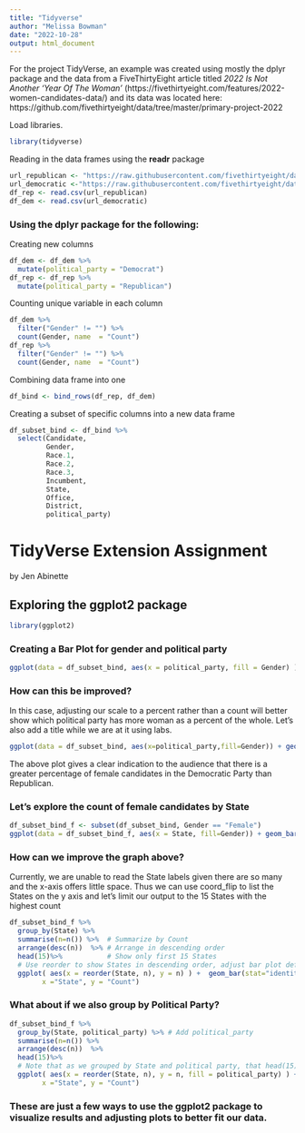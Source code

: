 ---
title: "Tidyverse"
author: "Melissa Bowman"
date: "2022-10-28"
output: html_document
---

For the project TidyVerse, an example was created using mostly the dplyr package and the data from a FiveThirtyEight article titled *2022 Is Not Another ‘Year Of The Woman’*  (https://fivethirtyeight.com/features/2022-women-candidates-data/) and its data was located here: https://github.com/fivethirtyeight/data/tree/master/primary-project-2022

Load libraries.
```{r libraries}
library(tidyverse)
```


Reading in the data frames using the **readr** package
```{r pressure, read_csv}
url_republican <- "https://raw.githubusercontent.com/fivethirtyeight/data/master/primary-project-2022/rep_candidates.csv"
url_democratic <-"https://raw.githubusercontent.com/fivethirtyeight/data/master/primary-project-2022/dem_candidates.csv"
df_rep <- read.csv(url_republican)
df_dem <- read.csv(url_democratic) 
```

### Using the dplyr package for the following: <br>

Creating new columns 
```{r}
df_dem <- df_dem %>%
  mutate(political_party = "Democrat")
df_rep <- df_rep %>%
  mutate(political_party = "Republican")
```

Counting unique variable in each column 
```{r}
df_dem %>%
  filter("Gender" != "") %>%
  count(Gender, name  = "Count")
df_rep %>%
  filter("Gender" != "") %>%
  count(Gender, name  = "Count")
```

Combining data frame into one 
```{r}
df_bind <- bind_rows(df_rep, df_dem)
```

Creating a subset of specific columns into a new data frame
```{r}
df_subset_bind <- df_bind %>%
  select(Candidate, 
         Gender, 
         Race.1, 
         Race.2, 
         Race.3, 
         Incumbent, 
         State, 
         Office, 
         District, 
         political_party)
```

# TidyVerse Extension Assignment

by Jen Abinette

## Exploring the ggplot2 package

```{r}
library(ggplot2)
```

### Creating a Bar Plot for gender and political party

```{r}
ggplot(data = df_subset_bind, aes(x = political_party, fill = Gender) ) + geom_bar()
```

### How can this be improved?
In this case, adjusting our scale to a percent rather than a count will better show which political party has more woman as a percent of the whole. Let's also add a title while we are at it using labs.
```{r}
ggplot(data = df_subset_bind, aes(x=political_party,fill=Gender)) + geom_bar(position="fill") + scale_y_continuous(labels = scales::percent) + labs(title="Gender by Political Party")
```

The above plot gives a clear indication to the audience that there is a greater percentage of female candidates in the Democratic Party than Republican.

### Let's explore the count of female candidates by State

```{r}
df_subset_bind_f <- subset(df_subset_bind, Gender == "Female")
ggplot(data = df_subset_bind_f, aes(x = State, fill=Gender)) + geom_bar()
```

### How can we improve the graph above? 
Currently, we are unable to read the State labels given there are so many and the x-axis offers little space.  Thus we can use coord_flip to list the States on the y axis and let's limit our output to the 15 States with the highest count
```{r}
df_subset_bind_f %>% 
  group_by(State) %>%
  summarise(n=n()) %>%  # Summarize by Count
  arrange(desc(n))  %>% # Arrange in descending order
  head(15)%>%           # Show only first 15 States
  # Use reorder to show States in descending order, adjust bar plot default as we have already summarized data and add in steel blue as the bar color, use coord_flip to show State on the y-axis, and label our graph with labs
  ggplot( aes(x = reorder(State, n), y = n) ) +  geom_bar(stat="identity", fill="steelblue") + coord_flip() + labs(title="Top 15 States with Female candidates",
        x ="State", y = "Count")
```

### What about if we also group by Political Party?

```{r}
df_subset_bind_f %>% 
  group_by(State, political_party) %>% # Add political_party
  summarise(n=n()) %>%  
  arrange(desc(n))  %>%
  head(15)%>%
  # Note that as we grouped by State and political party, that head(15) will cause our plot to show the first 15 counts rather than 15 States
  ggplot( aes(x = reorder(State, n), y = n, fill = political_party) ) +  geom_bar(stat="identity") + coord_flip() + labs(title="Top Counts of Female Candidates by State and Political Party",
        x ="State", y = "Count")
```

### These are just a few ways to use the ggplot2 package to visualize results and adjusting plots to better fit our data.